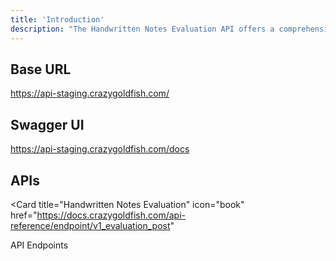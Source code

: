 ```yaml
---
title: 'Introduction'
description: "The Handwritten Notes Evaluation API offers a comprehensive suite of endpoints to facilitate the evaluation process for B2B clients. These endpoints allow clients to submit evaluation requests, retrieve evaluation reports, and access specific reports based on unique identifiers. With customizable filtering options and robust error handling, these endpoints provide a seamless integration experience for developers."
---
```


## Base URL

 https://api-staging.crazygoldfish.com/


## Swagger UI

 https://api-staging.crazygoldfish.com/docs

## APIs

<Card
  title="Handwritten Notes Evaluation"
  icon="book"
  href="https://docs.crazygoldfish.com/api-reference/endpoint/v1_evaluation_post"
>
API Endpoints
</Card>



